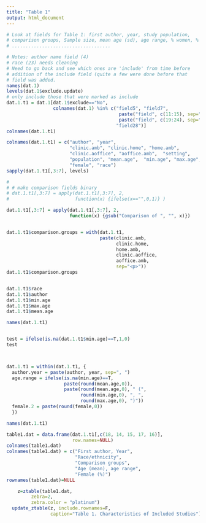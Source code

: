 ```yaml
---
title: "Table 1"
output: html_document
---
```



```r
# Look at fields for Table 1: first author, year, study population,
# comparison groups, Sample size, mean age (sd), age range, % women, % AA
# ....................................

# Notes: author name field (4)
# race (23) needs cleaning
# Need to go back and see which ones are 'include' from time before
# addition of the include field (quite a few were done before that
# field was added.
names(dat.1)
levels(dat.1$exclude.update)
# only include those that were marked as include
dat.1.t1 = dat.1[dat.1$exclude=="No",
                 colnames(dat.1) %in% c("field5", "field7", 
                                         paste("field", c(11:15), sep=""),
                                         paste("field", c(19:24), sep=""),
                                        "field28")]
colnames(dat.1.t1)

colnames(dat.1.t1) = c("author", "year", 
                       "clinic.amb", "clinic.home", "home.amb", 
                       "clinic.aoffice", "aoffice.amb",  "setting",
                       "population", "mean.age",  "min.age", "max.age",
                       "female", "race")
sapply(dat.1.t1[,3:7], levels)

# 
# # make comparison fields binary
# dat.1.t1[,3:7] = apply(dat.1.t1[,3:7], 2, 
#                        function(x) {ifelse(x=="",0,1)} )

dat.1.t1[,3:7] = apply(dat.1.t1[,3:7], 2, 
                       function(x) {gsub("Comparison of ", "", x)})


dat.1.t1$comparison.groups = with(dat.1.t1,
                                  paste(clinic.amb,
                                        clinic.home,
                                        home.amb,
                                        clinic.aoffice,
                                        aoffice.amb,
                                        sep="<p>"))
dat.1.t1$comparison.groups


dat.1.t1$race
dat.1.t1$author
dat.1.t1$min.age
dat.1.t1$max.age
dat.1.t1$mean.age

names(dat.1.t1)


test = ifelse(is.na(dat.1.t1$min.age)==T,1,0)
test



dat.1.t1 = within(dat.1.t1, {
  author.year = paste(author, year, sep=", ")
  age.range = ifelse(is.na(min.age)==T,
                     paste(round(mean.age,0)), 
                     paste(round(mean.age,0), " (", 
                           round(min.age,0), ", ", 
                           round(max.age,0), ")"))
  female.2 = paste(round(female,0))
  })

names(dat.1.t1)

table1.dat = data.frame(dat.1.t1[,c(18, 14, 15, 17, 16)],
                        row.names=NULL)
colnames(table1.dat)
colnames(table1.dat) = c("First author, Year",
                         "Race/ethnicity",
                         "Comparison groups",
                         "Age (mean), age range", 
                         "Female (%)")
rownames(table1.dat)=NULL
```


```r
    z=ztable(table1.dat,
         zebra=2,
         zebra.color = "platinum")
  update_ztable(z, include.rownames=F,
                caption="Table 1. Characteristics of Included Studies")
```

